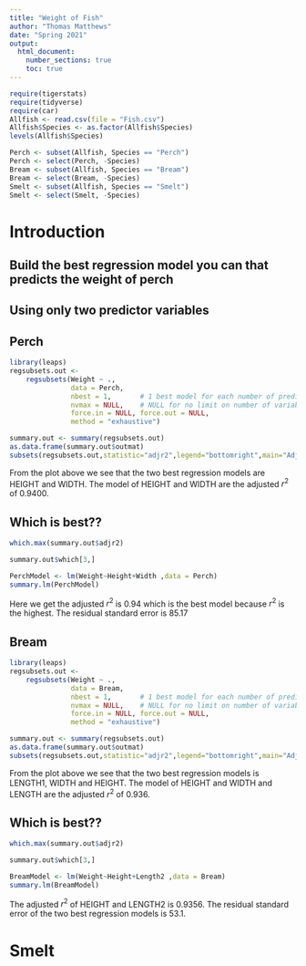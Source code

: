 ```yaml
---
title: "Weight of Fish"
author: "Thomas Matthews"
date: "Spring 2021"
output: 
  html_document:
    number_sections: true
    toc: true
---
```



```r
require(tigerstats)
require(tidyverse)
require(car)
Allfish <- read.csv(file = "Fish.csv")
Allfish$Species <- as.factor(Allfish$Species)
levels(Allfish$Species)
```

```r
Perch <- subset(Allfish, Species == "Perch")
Perch <- select(Perch, -Species)
Bream <- subset(Allfish, Species == "Bream") 
Bream <- select(Bream, -Species)
Smelt <- subset(Allfish, Species == "Smelt")
Smelt <- select(Smelt, -Species)
```


# Introduction

<!--In this section you explain what you are trying to show.  Where did the data come from?  What is the research or other question you are trying to answer?!-->

## Build the best regression model you can that predicts the weight of perch
## Using only two predictor variables  


## Perch

```r
library(leaps)
regsubsets.out <-
    regsubsets(Weight ~ .,
               data = Perch,
               nbest = 1,       # 1 best model for each number of predictors
               nvmax = NULL,    # NULL for no limit on number of variables
               force.in = NULL, force.out = NULL,
               method = "exhaustive")

summary.out <- summary(regsubsets.out)
as.data.frame(summary.out$outmat)
subsets(regsubsets.out,statistic="adjr2",legend="bottomright",main="Adjusted R^2")
```
 
 From the plot above we see that the two best regression models are HEIGHT and WIDTH. The model of HEIGHT and WIDTH are the adjusted $r^2$ of 0.9400. 
 
## Which is best??  

```r
which.max(summary.out$adjr2)
```
```r
summary.out$which[3,]
```

```r
PerchModel <- lm(Weight~Height+Width ,data = Perch)
summary.lm(PerchModel)
```

Here we get the adjusted $r^2$ is 0.94 which is the best model because $r^2$ is the highest. The residual standard error is 85.17



## Bream

```r
library(leaps)
regsubsets.out <-
    regsubsets(Weight ~ .,
               data = Bream,
               nbest = 1,       # 1 best model for each number of predictors
               nvmax = NULL,    # NULL for no limit on number of variables
               force.in = NULL, force.out = NULL,
               method = "exhaustive")

summary.out <- summary(regsubsets.out)
as.data.frame(summary.out$outmat)
subsets(regsubsets.out,statistic="adjr2",legend="bottomright",main="Adjusted R^2")
```
 
 From the plot above we see that the two best regression models is LENGTH1, WIDTH and HEIGHT. The model of HEIGHT and WIDTH and LENGTH are the adjusted $r^2$ of 0.936. 
 
 
## Which is best??  

```r
which.max(summary.out$adjr2)
```
```r
summary.out$which[3,]
```

```r
BreamModel <- lm(Weight~Height+Length2 ,data = Bream)
summary.lm(BreamModel)
```

The adjusted $r^2$ of HEIGHT and LENGTH2 is 0.9356. The residual standard error of the two best regression models is 53.1. 

# Smelt 


